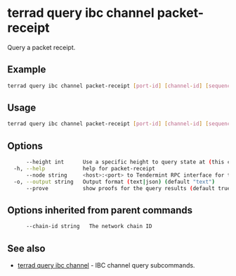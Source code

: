 # terrad query ibc channel packet-receipt

Query a packet receipt. 

## Example

```sh Terrad
terrad query ibc channel packet-receipt [port-id] [channel-id] [sequence]
```

## Usage

```sh Terrad
terrad query ibc channel packet-receipt [port-id] [channel-id] [sequence] [flags]
```

## Options

```sh Terrad
      --height int      Use a specific height to query state at (this can error if the node is pruning state)
  -h, --help            help for packet-receipt
      --node string     <host>:<port> to Tendermint RPC interface for this chain (default "tcp://localhost:26657")
  -o, --output string   Output format (text|json) (default "text")
      --prove           show proofs for the query results (default true)
```

## Options inherited from parent commands

```sh Terrad
      --chain-id string   The network chain ID
```

## See also

* [terrad query ibc channel](./terrad_query_ibc_channel.mdx)	 - IBC channel query subcommands.


